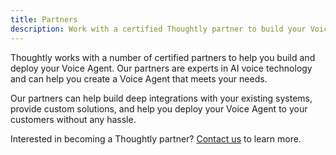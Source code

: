 ```yaml
---
title: Partners
description: Work with a certified Thoughtly partner to build your Voice Agent
---
```


Thoughtly works with a number of certified partners to help you build and deploy your Voice Agent. Our partners are experts in AI voice technology and can help you create a Voice Agent that meets your needs.

Our partners can help build deep integrations with your existing systems, provide custom solutions, and help you deploy your Voice Agent to your customers without any hassle.


<CardGroup cols={2} className='gap-y-4 gap-x-4'>
	<PartnerCard
		name="Lucid AI Solutions"
		href="https://lucidaisolutions.com"
		logoUrl="https://cdn.thought.ly/assets/lucid-ai.png"
		description="General Sales Agents"
	/>
	<PartnerCard
		name="Fairfax Partners"
		href="https://fairfaxpartners.ca"
		logoUrl="https://cdn.thought.ly/assets/fairfax-partners.png"
		description="Investor Relations and Corporate Communications"
	/>
	<PartnerCard
		name="High I.Q."
		href="https://highiq.io/"
		logoUrl="https://cdn.thought.ly/assets/highiq.svg"
		description="Automated Agents for Real Estate Agents and Mortgage Brokers"
	/>
</CardGroup>

<Note>Interested in becoming a Thoughtly partner? [Contact us](/resources/support) to learn more.</Note>
